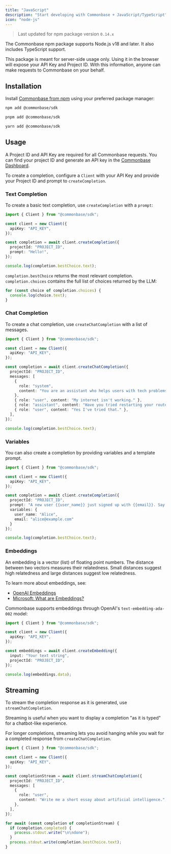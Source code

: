 ```yaml
---
title: "JavaScript"
description: "Start developing with Commonbase + JavaScript/TypeScript"
icon: "node-js"
---
```


> Last updated for npm package version `0.14.x`

The Commonbase npm package supports Node.js v18 and later. It also includes
TypeScript support.

<Warning>
  This package is meant for server-side usage only. Using it in the browser will
  expose your API Key and Project ID. With this information, anyone can make
  requests to Commonbase on your behalf.
</Warning>

## Installation

Install [Commonbase from npm](https://www.npmjs.com/package/@commonbase/sdk)
using your preferred package manager:

<CodeGroup>

```bash npm
npm add @commonbase/sdk
```

```bash pnpm
pnpm add @commonbase/sdk
```

```bash yarn
yarn add @commonbase/sdk
```

</CodeGroup>

## Usage

A Project ID and API Key are required for all Commonbase requests. You can find
your project ID and generate an API key in the
[Commonbase Dashboard](https://commonbase.com/).

To create a completion, configure a `Client` with your API Key and provide your
Project ID and prompt to `createCompletion`.

### Text Completion

To create a basic text completion, use `createCompletion` with a `prompt`:

```ts
import { Client } from "@commonbase/sdk";

const client = new Client({
  apiKey: "API_KEY",
});

const completion = await client.createCompletion({
  projectId: "PROJECT_ID",
  prompt: "Hello!",
});

console.log(completion.bestChoice.text);
```

`completion.bestChoice` returns the most relevant completion.
`completion.choices` contains the full list of choices returned by the LLM:

```ts
for (const choice of completion.choices) {
  console.log(choice.text);
}
```

### Chat Completion

To create a chat completion, use `createChatCompletion` with a list of messages.

```ts
import { Client } from "@commonbase/sdk";

const client = new Client({
  apiKey: "API_KEY",
});

const completion = await client.createChatCompletion({
  projectId: "PROJECT_ID",
  messages: [
    {
      role: "system",
      content: "You are an assistant who helps users with tech problems.",
    },
    { role: "user", content: "My internet isn't working." },
    { role: "assistant", content: "Have you tried restarting your router?" },
    { role: "user", content: "Yes I've tried that." },
  ],
});

console.log(completion.bestChoice.text);
```

### Variables

You can also create a completion by providing variables and a template prompt.

```ts
import { Client } from "@commonbase/sdk";

const client = new Client({
  apiKey: "API_KEY",
});

const completion = await client.createCompletion({
  projectId: "PROJECT_ID",
  prompt: "A new user {{user_name}} just signed up with {{email}}. Say hello!"
  variables: {
    user_name: "Alice",
    email: "alice@example.com"
  }
});

console.log(completion.bestChoice.text);
```

### Embeddings

An embedding is a vector (list) of floating point numbers. The distance between
two vectors measures their relatedness. Small distances suggest high relatedness
and large distances suggest low relatedness.

To learn more about embeddings, see:

- [OpenAI Embeddings](https://platform.openai.com/docs/guides/embeddings/what-are-embeddings)
- [Microsoft: What are Embeddings?](https://learn.microsoft.com/en-us/semantic-kernel/memories/embeddings)

Commonbase supports embeddings through OpenAI's `text-embedding-ada-002` model:

```ts
import { Client } from "@commonbase/sdk";

const client = new Client({
  apiKey: "API_KEY",
});

const embeddings = await client.createEmbedding({
  input: "Your text string",
  projectId: "PROJECT_ID",
});

console.log(embeddings.data);
```

## Streaming

To stream the completion response as it is generated, use
`streamChatCompletion`.

Streaming is useful when you want to display a completion "as it is typed" for a
chatbot-like experience.

For longer completions, streaming lets you avoid hanging while you wait for a
completed response from `createChatCompletion`.

```ts
import { Client } from "@commonbase/sdk";

const client = new Client({
  apiKey: "API_KEY",
});

const completionStream = await client.streamChatCompletion({
  projectId: "PROJECT_ID",
  messages: [
    {
      role: "user",
      content: "Write me a short essay about artificial intelligence.",
    },
  ],
});

for await (const completion of completionStream) {
  if (completion.completed) {
    process.stdout.write("\n\ndone");
  }
  process.stdout.write(completion.bestChoice.text);
}
```
